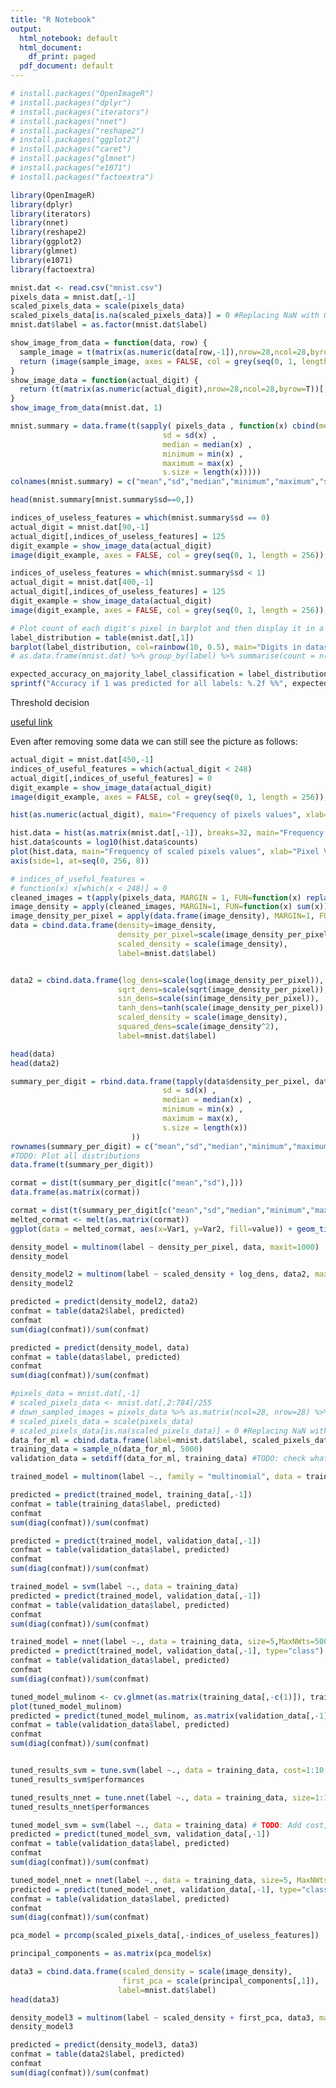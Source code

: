 ```yaml
---
title: "R Notebook"
output:
  html_notebook: default
  html_document:
    df_print: paged
  pdf_document: default
---
```



```r
# install.packages("OpenImageR") 
# install.packages("dplyr")
# install.packages("iterators")
# install.packages("nnet")
# install.packages("reshape2")
# install.packages("ggplot2")
# install.packages("caret")
# install.packages("glmnet")
# install.packages("e1071")
# install.packages("factoextra")

```


```r
library(OpenImageR) 
library(dplyr)
library(iterators)
library(nnet)
library(reshape2)
library(ggplot2)
library(glmnet)
library(e1071)
library(factoextra)
```
```r
mnist.dat <- read.csv("mnist.csv")
pixels_data = mnist.dat[,-1]
scaled_pixels_data = scale(pixels_data)
scaled_pixels_data[is.na(scaled_pixels_data)] = 0 #Replacing NaN with 0
mnist.dat$label = as.factor(mnist.dat$label)
```
```r
show_image_from_data = function(data, row) {
  sample_image = t(matrix(as.numeric(data[row,-1]),nrow=28,ncol=28,byrow=T)[c(28:1),,drop = FALSE])
  return (image(sample_image, axes = FALSE, col = grey(seq(0, 1, length = 256)), asp=1))
}
show_image_data = function(actual_digit) {
  return (t(matrix(as.numeric(actual_digit),nrow=28,ncol=28,byrow=T))[,c(28:1),drop = FALSE])
}
show_image_from_data(mnist.dat, 1)  

```
```r
mnist.summary = data.frame(t(sapply( pixels_data , function(x) cbind(mean = mean(x) ,
                                  sd = sd(x) ,
                                  median = median(x) ,
                                  minimum = min(x) ,
                                  maximum = max(x) ,
                                  s.size = length(x)))))
colnames(mnist.summary) = c("mean","sd","median","minimum","maximum","size")
```
```r
head(mnist.summary[mnist.summary$sd==0,])
```
```r
indices_of_useless_features = which(mnist.summary$sd == 0)
actual_digit = mnist.dat[90,-1]
actual_digit[,indices_of_useless_features] = 125
digit_example = show_image_data(actual_digit)
image(digit_example, axes = FALSE, col = grey(seq(0, 1, length = 256)), asp=1)
```
```r
indices_of_useless_features = which(mnist.summary$sd < 1)
actual_digit = mnist.dat[400,-1]
actual_digit[,indices_of_useless_features] = 125
digit_example = show_image_data(actual_digit)
image(digit_example, axes = FALSE, col = grey(seq(0, 1, length = 256)), asp=1)
```

```r
# Plot count of each digit's pixel in barplot and then display it in a table
label_distribution = table(mnist.dat[,1]) 
barplot(label_distribution, col=rainbow(10, 0.5), main="Digits in dataset")
# as.data.frame(mnist.dat) %>% group_by(label) %>% summarise(count = n())
```
```r
expected_accuracy_on_majority_label_classification = label_distribution[2] / sum(label_distribution)
sprintf("Accuracy if 1 was predicted for all labels: %.2f %%", expected_accuracy_on_majority_label_classification * 100)
```

Threshold decision

[useful link](https://stackoverflow.com/questions/25360248/arrange-multiple-32-png-files-in-a-grid/51865036#51865036)

Even after removing some data we can still see the picture as follows:

```r
actual_digit = mnist.dat[450,-1]
indices_of_useful_features = which(actual_digit < 248)
actual_digit[,indices_of_useful_features] = 0
digit_example = show_image_data(actual_digit)
image(digit_example, axes = FALSE, col = grey(seq(0, 1, length = 256)), asp=1)
```

```r
hist(as.numeric(actual_digit), main="Frequency of pixels values", xlab="Pixel Value", ylab="Frequency")

```

```r
hist.data = hist(as.matrix(mnist.dat[,-1]), breaks=32, main="Frequency of pixels values", xlab="Pixel Value", ylab="Frequency")
hist.data$counts = log10(hist.data$counts)
plot(hist.data, main="Frequency of scaled pixels values", xlab="Pixel Value", ylab="Frequency")
axis(side=1, at=seq(0, 256, 8))
```

```r
# indices_of_useful_features = 
# function(x) x[which(x < 248)] = 0
cleaned_images = t(apply(pixels_data, MARGIN = 1, FUN=function(x) replace(x, which(x < 5), 0)))
image_density = apply(cleaned_images, MARGIN=1, FUN=function(x) sum(x))
image_density_per_pixel = apply(data.frame(image_density), MARGIN=1, FUN=function(x) sum(x)/784) # Calculate density
data = cbind.data.frame(density=image_density, 
                        density_per_pixel=scale(image_density_per_pixel), 
                        scaled_density = scale(image_density), 
                        label=mnist.dat$label)


data2 = cbind.data.frame(log_dens=scale(log(image_density_per_pixel)), 
                        sqrt_dens=scale(sqrt(image_density_per_pixel)), 
                        sin_dens=scale(sin(image_density_per_pixel)), 
                        tanh_dens=tanh(scale(image_density_per_pixel)),  #TODO: Explain why scale after
                        scaled_density = scale(image_density),
                        squared_dens=scale(image_density^2),
                        label=mnist.dat$label)

head(data)
head(data2)

```

```r
summary_per_digit = rbind.data.frame(tapply(data$density_per_pixel, data$label,  function(x) cbind(mean = mean(x) ,
                                  sd = sd(x) ,
                                  median = median(x) ,
                                  minimum = min(x) ,
                                  maximum = max(x),
                                  s.size = length(x))
                           ))
rownames(summary_per_digit) = c("mean","sd","median","minimum","maximum","size") 
#TODO: Plot all distributions
data.frame(t(summary_per_digit))
```

```r
cormat = dist(t(summary_per_digit[c("mean","sd"),]))
data.frame(as.matrix(cormat))
```
```r
cormat = dist(t(summary_per_digit[c("mean","sd","median","minimum","maximum"),]))
melted_cormat <- melt(as.matrix(cormat))
ggplot(data = melted_cormat, aes(x=Var1, y=Var2, fill=value)) + geom_tile()
```
```r
density_model = multinom(label ~ density_per_pixel, data, maxit=1000)
density_model

```
```r
density_model2 = multinom(label ~ scaled_density + log_dens, data2, maxit=1000)
density_model2

predicted = predict(density_model2, data2)
confmat = table(data2$label, predicted)
confmat
sum(diag(confmat))/sum(confmat)

```

```r
predicted = predict(density_model, data)
confmat = table(data$label, predicted)
confmat
sum(diag(confmat))/sum(confmat)
```


```r
#pixels_data = mnist.dat[,-1]
# scaled_pixels_data <- mnist.dat[,2:784]/255
# down_sampled_images = pixels_data %>% as.matrix(ncol=28, nrow=28) %>% down_sample_image(factor=2)
# scaled_pixels_data = scale(pixels_data)
# scaled_pixels_data[is.na(scaled_pixels_data)] = 0 #Replacing NaN with 0
data_for_ml = cbind.data.frame(label=mnist.dat$label, scaled_pixels_data)
training_data = sample_n(data_for_ml, 5000)
validation_data = setdiff(data_for_ml, training_data) #TODO: check what is going on
```

```r
trained_model = multinom(label ~., family = "multinomial", data = training_data, MaxNWts =10000000, maxit=50)
```

```r
predicted = predict(trained_model, training_data[,-1])
confmat = table(training_data$label, predicted)
confmat
sum(diag(confmat))/sum(confmat)
```

```r
predicted = predict(trained_model, validation_data[,-1])
confmat = table(validation_data$label, predicted)
confmat
sum(diag(confmat))/sum(confmat)
```
```r
trained_model = svm(label ~., data = training_data)
predicted = predict(trained_model, validation_data[,-1])
confmat = table(validation_data$label, predicted)
confmat
sum(diag(confmat))/sum(confmat)
```

```r
trained_model = nnet(label ~., data = training_data, size=5,MaxNWts=5000)
predicted = predict(trained_model, validation_data[,-1], type="class")
confmat = table(validation_data$label, predicted)
confmat
sum(diag(confmat))/sum(confmat)
```
```r
tuned_model_mulinom <- cv.glmnet(as.matrix(training_data[,-c(1)]), training_data$label,family="multinomial", type.measure="class")
plot(tuned_model_mulinom)
predicted = predict(tuned_model_mulinom, as.matrix(validation_data[,-1]), type="class")
confmat = table(validation_data$label, predicted)
confmat
sum(diag(confmat))/sum(confmat)
```

```r

```


```r
tuned_results_svm = tune.svm(label ~., data = training_data, cost=1:10, gamma = c(0.1, 0.01, 0.001, 0.0001, 0.00001))
tuned_results_svm$performances
```
```r
tuned_results_nnet = tune.nnet(label ~., data = training_data, size=1:10, decay=c(0.1, 0.01, 0.001, 0.0001, 0.00001))
tuned_results_nnet$performances
```
```r
tuned_model_svm = svm(label ~., data = training_data) # TODO: Add cost, gamma
predicted = predict(tuned_model_svm, validation_data[,-1])
confmat = table(validation_data$label, predicted)
confmat
sum(diag(confmat))/sum(confmat)
```
```r
tuned_model_nnet = nnet(label ~., data = training_data, size=5, MaxNWts=5000) # TODO: Add size, decay
predicted = predict(tuned_model_nnet, validation_data[,-1], type="class")
confmat = table(validation_data$label, predicted)
confmat
sum(diag(confmat))/sum(confmat)
```

```r
pca_model = prcomp(scaled_pixels_data[,-indices_of_useless_features])
```
```r
principal_components = as.matrix(pca_model$x)
```

```r
data3 = cbind.data.frame(scaled_density = scale(image_density),
                         first_pca = scale(principal_components[,1]),
                        label=mnist.dat$label)
head(data3)
```


```r
density_model3 = multinom(label ~ scaled_density + first_pca, data3, maxit=1000)
density_model3

predicted = predict(density_model3, data3)
confmat = table(data2$label, predicted)
confmat
sum(diag(confmat))/sum(confmat)
```

